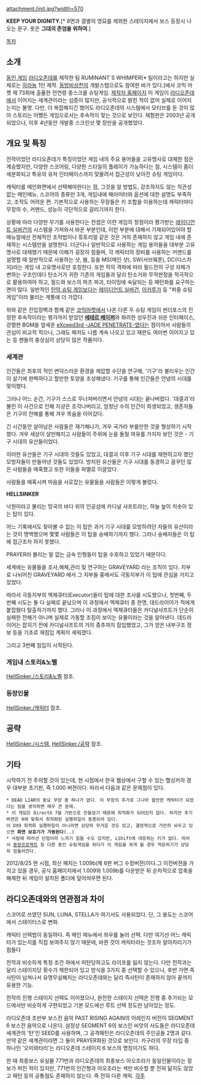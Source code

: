 attachment:/init.jpg?width=570


'''KEEP YOUR DIGNITY.'''[* 8면과 결별의 영묘를 제외한 스테이지에서 보스 등장시 나오는 문구. 뜻은 '''그대의 존엄을 위하여'''.]

[[목차]]

== 소개 ==
[[동인 게임]] [[라디오존데]]를 제작한 팀 RUMINANT`S WHIMPER[* 팀이라고는 하지만 실제로는 [[히라뇽]] 1인 제작. [[동방비상천]]의 개발스탭으로도 참여한 바가 있다.]에서 코믹 마켓 제 73회에 출품한 전연령 종스크롤 슈팅게임. 
[http://negishiomaru.nobody.jp/ 제작자 홈페이지]
이 게임이 [[라디오존데]]에서 이어지는 세계관이라는 심증이 많지만, 공식적으로 밝힌 적이 없어 실제로 이어지는지는 불명. 다만, 더 복잡해지긴 했어도 라디오존데의 시스템에서 모티브를 둔 것이 많아 스토리는 어쨌든 게임으로서는 후속작이 맞는 것으로 보인다.
체험판은 2003년 공개되었으나, 이후 4년동안 개발중 스크린샷 몇 장만을 공개했었다.

== 개요 및 특징 ==
전작이었던 라디오존데가 특징이었던 게임 내의 주요 용어들을 고유명사로 대체한 점은 계승했지만, 다양한 스코어링, 다양한 스타일의 플레이가 가능하다는 점, 시스템이 좀더 세분화되고 특유의 유저 인터페이스까지 맞물려서 접근성이 낮아진 슈팅 게임이다. 

캐릭터를 메인화면에서 선택해야한다는 점, 그것을 알 방법도, 강조하지도 않는 직관성 없는 메인메뉴, 스코어의 종류만 3개, 게임내에 패러미터와 옵션에 대한 설명도 부족하고, 조작도 어려운 편. 기본적으로 사용하는 무장들은 키 조합을 이용하는데 캐릭터마다 무장의 수, 커맨드, 성능이 극단적으로 갈리기까지 한다.

상황에 따라 다양한 무기를 사용한다는 컨셉은 이런 게임의 정점이라 평가받는 [[레이디언트 실버건]]의 시스템을 가져와서 바꾼 부분인데, 이런 부분에 대해서 기재되어있어야 할 매뉴얼에선 전체적인 조작법이나 튜토리얼 같은 것은 거의 존재하지 않고 게임 내에 존재하는 시스템만을 설명한다. 더군다나 일반적으로 사용하는 게임 용어들을 대부분 고유명사로 대체했기 때문에 이해가 굉장히 힘들며, 각 캐릭터의 장비를 사용하는 커맨드를 설명할 때 일반적으로 사용하는 샷, 봄, 등을 MS(메인 샷), SW(서브웨폰), DC(디스차지)라는 게임 내 고유명사로만 호칭한다.
또한 적의 격파에 따라 필드전의 구성 자체가 변하는 구조인데다 탄소거가 귀한 기존의 게임들과 달리 탄소거와 무적판정을 적극적으로 활용하여야 하고, 필드와 보스의 파츠 파괴, 타이밍에 숙달되는 등 패턴화를 요구하는 면이 많다. 일반적인 [[탄막 슈팅 게임]]보다는 [[레이디언트 실버건]], [[이카루가]] 등 "퍼즐 슈팅 게임"이라 불리는 계통에 더 가깝다.

위와 같은 진입장벽과 함께 같은 [[코믹마켓]]에서 나온 다른 두 슈팅 게임이 썬더포스의 진정한 후속작이라는 평가까지 받았던  '''[[에테르 베이퍼]]'''와 화려한 성우진과 쉬운 인터페이스, 강렬한 BGM을 앞세운 [[eXceed3rd -JADE PENETRATE-]]였다는 점이어서 사람들의 관심이 비교적 적으나, 그래도 패치도 나름 계속 나오고 있고 재판도 여러번 이어지고 있는 등 팬들의 충성심이 상당히 많은 작품이다.
=== 세계관 ===

인간들은 최후의 적인 변덕스러운 환경을 제압할 수단을 연구해, '기구'라 불리우는 인간이 살기에 완벽하다고 할만한 토양을 조성해냈다. 기구를 통해 인간들은 안녕의 시대를 맞이했다.

그러나 어느 순간, 기구가 스스로 무너져버리면서 안녕의 시대는 끝나버렸다. 
'대결괴'라 불린 이 사건으로 인해 지상은 조각나버리고, 엄청난 수의 인간이 희생되었고, 생존자들은 기구의 잔해를 통해 겨우 목숨을 이어갔다.

긴 시간동안 살아남은 사람들은 재기해나가, 겨우 국가라 부를만한 것을 형성하기 시작했다. 겨우 세상이 살만해지고 사람들이 주위에 눈을 돌릴 여유를 가지자 보인 것은 - 기구 시대의 유산들이었다.

이러한 유산들은 기구 시대의 것들도 있었고, 대결괴 이후 기구 시대를 재현하고자 했던 모방자들이 만들어낸 것들도 있었다. 방치된 유산들은 기구 시대를 동경하고 꿈꾸던 많은 사람들을 매혹했고 또한 이들을 파멸로 이끌었다.

사람들을 매혹시켜 마음을 사로잡는 유물들을 사람들은 이렇게 불렀다.

'''HELLSINKER'''



낙원이라고 불리는 망국의 바다 위의 인공섬에 카디널 샤프트라는, 하늘 높이 치솟아 있는 탑이 있다.

어느 기록에서도 찾아볼 수 없는 이 탑은 과거 기구 시대를 모방하려던 자들의 유산이라는 것이 명백했으며 몇몇 사람들은 이 탑을 숭배하기까지 했다. 그러나 숭배자들은 이 탑에 접근조차 하지 못했다.

PRAYER라 불리는 말 없는 금속 인형들이 탑을 수호하고 있었기 때문이다.

세계에는 유물들을 조사,해체,관리 및 연구하는 GRAVEYARD 라는 조직이 있다.
지부로 나뉘어진 GRAVEYARD 에서 그 지부들 중에서도 극동지부가 이 탑에 관심을 가지고 있었다.

따라서 극동지부의 엑제큐터(Executor)들이 탑에 대한 조사를 시도했으나, 
첫번째, 두번째 시도는 둘 다 실패로 끝났으며 이 과정에서 엑제큐터 중 한명, 데드라이어가 적에게 붙잡혔다 탈출하기까지 했다. 그러나 이 과정에서 엑제큐터들은 카디널샤프트가 단순히 실패한 잔해가 아니며 실제로 가동할 조짐이 보이는 유물이라는 것을 알아낸다. 데드라이어는 잡히기 전에 카디널샤프트의 거의 중추까지 잠입했었고, 그가 얻은 내부구조 정보 등을 기초로 재침입 계획이 세워졌다.

그리고 3번째 침입이 시작된다.

=== 게임내 스토리&노벨 ===
[[HellSinker./스토리&노벨]] 참조.

=== 등장인물 ===
[[HellSinker./캐릭터]] 참조.

== 공략 ==
[[HellSinker./시스템]], [[HellSinker./공략]] 참조.

== 기타 ==
시작하기 전 주의할 것이 있는데, 현 시점에서 한국 웹상에서 구할 수 있는 헬싱커의 경우 대부분 초기판, 즉 1.000 버젼이다. 따라서 다음과 같은 문제점이 있다.

 * DEAD LIAR의 중요 무장 중 하나가 없다. 이 무장의 추가로 그나마 할만한 캐릭터가 되었다는 점을 생각하면 매우 큰 문제.
 * 이 게임은 DirectX 7을 기반으로 만들었기 때문에 최적화가 되어있지 않다. 하지만 후기버젼은 9에 맞춰서 최적화된 실행파일이 동봉되어 있다.
 이 DX9 최적화 실행파일이 아니라면 상당히 무거운 것도 있고, 결정적으로 가만히 놔두고 있으면 '''화면 보호기가 가동된다'''(..)
 * 사람에 따라선 단점이라 느끼기 힘들 수도 있지만, LShift에 대응하는 키가 없다. 따라서 [[동방프로젝트]] 등 다른 동인 슈팅게임을 하다가 이 게임을 하게 될 경우 적응하기가 상당히 힘들어진다.

2012/8/25 현 시점, 최신 패치는 1.009b(제 6판 버그 수정버젼)이다.그 이전버젼을 가지고 있을 경우, 공식 홈페이지에서 1.009와 1.009b를 다운받은 뒤 순차적으로 압축을 해제한 뒤 게임이 설치된 폴더에 덮어씌우면 된다.

== 라디오존데와의 연관점과 차이 ==
스코어로 쓰였던 SUN, LUNA, STELLA가 여기서도 사용되었다. 단, 그 용도는 스코어에서 스테이터스로 변화.

캐릭터 선택법이 동일하다. 즉 메인 메뉴에서 좌우를 눌러 선택. 다만 여기선 어느 캐릭터가 있는지를 직접 보여주지 않기 때문에, 바뀐 것이 캐릭터라는 것조차 알아차리기가 힘들다

전작과 비슷하게 특정 조건 하에서 피탄당하고도 라이프를 잃지 않는다. 다만 전작과는 달리 스테이지당 횟수가 제한되어 있고 방식을 3가지 중 선택할 수 있으나, 후반 가면 즉사탄이 넘쳐나서 유명무실해지는 라디오존데와는 달리 즉사탄이 존재하지 않아 끝까지 유용한 기능.

전작의 진행 스테이지 선택도 이어졌으나, 완전한 스테이지 선택은 진행 중 추가되는 모드에서만 비슷하게 구현되었고 기본 모드에선 루트 선택 정도만 남아있는 정도.

라디오존데 초반부 보스전 음악 PAST RISING AGAIN의 어레인지 버전이 SEGMENT 6 보스전 음악으로 나온다. 설정상 SEGMENT 6의 보스인 씨앗의 사도들은 라디오존데 세계관의 '탄'인 SEED를 사용하며, 그 공격패턴은 라디오존데의 주인공들 2명과 같다. 만약 같은 세계관이라면 그 둘이 PRAYER화된 것으로 보인다.
카구라의 무장 타입 중 하나인 '오미와타리'는 라디오존데 스테이지 6 보스의 명칭이기도 하다.

한 때 최종보스 유실물 771번과 라디오존데의 최종보스 아오조라가 동일인물이라는 정보가 퍼진 적이 있지만, 771번의 인간형과 아오조라는 색만 비슷할 뿐 전혀 닮지도 않았고 패턴 등의 공통점도 존재하지 않는다. 즉 전혀 다른 캐릭.
[[각주]]
